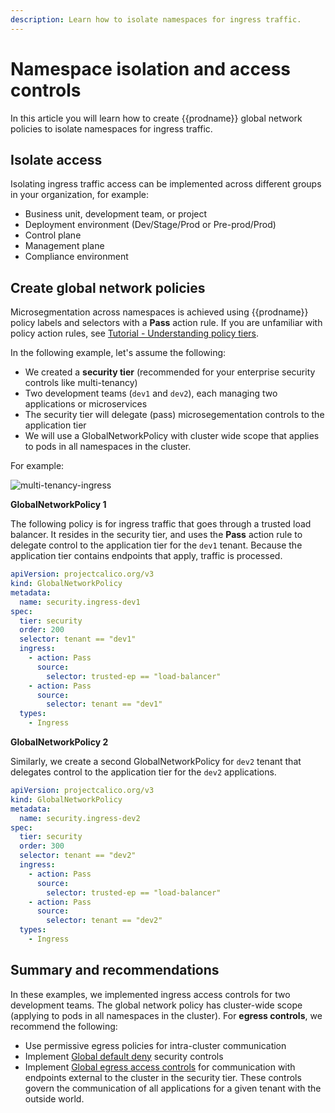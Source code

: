 ```yaml
---
description: Learn how to isolate namespaces for ingress traffic.
---
```


# Namespace isolation and access controls

In this article you will learn how to create {{prodname}} global network policies to isolate namespaces for ingress traffic.

## Isolate access

Isolating ingress traffic access can be implemented across different groups in your organization, for example:

- Business unit, development team, or project
- Deployment environment (Dev/Stage/Prod or Pre-prod/Prod)
- Control plane
- Management plane
- Compliance environment

## Create global network policies

Microsegmentation across namespaces is achieved using {{prodname}} policy labels and selectors with a **Pass** action rule. If you are unfamiliar with policy action rules, see [Tutorial - Understanding policy tiers](/network-policy/policy-tiers/tiered-policy/).

In the following example, let's assume the following:

- We created a **security tier** (recommended for your enterprise security controls like multi-tenancy)
- Two development teams (`dev1` and `dev2`), each managing two applications or microservices
- The security tier will delegate (pass) microsegementation controls to the application tier
- We will use a GlobalNetworkPolicy with cluster wide scope that applies to pods in all namespaces in the cluster.

For example:

![multi-tenancy-ingress](/img/calico-cloud/master/multi-tenancy-ingress.png)

**GlobalNetworkPolicy 1**

The following policy is for ingress traffic that goes through a trusted load balancer. It resides in the security tier, and uses the **Pass** action rule to delegate control to the application tier for the `dev1` tenant. Because the application tier contains endpoints that apply, traffic is processed.

```yaml
apiVersion: projectcalico.org/v3
kind: GlobalNetworkPolicy
metadata:
  name: security.ingress-dev1
spec:
  tier: security
  order: 200
  selector: tenant == "dev1"
  ingress:
    - action: Pass
      source:
        selector: trusted-ep == "load-balancer"
    - action: Pass
      source:
        selector: tenant == "dev1"
  types:
    - Ingress
```

**GlobalNetworkPolicy 2**

Similarly, we create a second GlobalNetworkPolicy for `dev2` tenant that delegates control to the application tier for the `dev2` applications.

```yaml
apiVersion: projectcalico.org/v3
kind: GlobalNetworkPolicy
metadata:
  name: security.ingress-dev2
spec:
  tier: security
  order: 300
  selector: tenant == "dev2"
  ingress:
    - action: Pass
      source:
        selector: trusted-ep == "load-balancer"
    - action: Pass
      source:
        selector: tenant == "dev2"
  types:
    - Ingress
```

## Summary and recommendations

In these examples, we implemented ingress access controls for two development teams. The global network policy has cluster-wide scope (applying to pods in all namespaces in the cluster). For **egress controls**, we recommend the following:

- Use permissive egress policies for intra-cluster communication
- Implement [Global default deny](/tutorials/enterprise-security/default-deny/) security controls
- Implement [Global egress access controls](/tutorials/enterprise-security/global-egress/) for communication with endpoints external to the cluster in the security tier. These controls govern the communication of all applications for a given tenant with the outside world.
